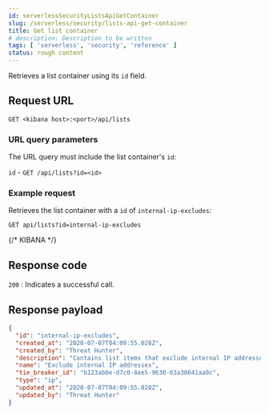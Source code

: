 ```yaml
---
id: serverlessSecurityListsApiGetContainer
slug: /serverless/security/lists-api-get-container
title: Get list container
# description: Description to be written
tags: [ 'serverless', 'security', 'reference' ]
status: rough content
---
```


<div id="lists-api-get-container"></div>

Retrieves a list container using its `id` field.

## Request URL

`GET <kibana host>:<port>/api/lists`

### URL query parameters

The URL query must include the list container's `id`:

`id` - `GET /api/lists?id=<id>`

### Example request

Retrieves the list container with a `id` of `internal-ip-excludes`:

```console
GET api/lists?id=internal-ip-excludes
```
{/* KIBANA */}

## Response code

`200` 
    : Indicates a successful call.

## Response payload

```json
{
  "id": "internal-ip-excludes",
  "created_at": "2020-07-07T04:09:55.028Z",
  "created_by": "Threat Hunter",
  "description": "Contains list items that exclude internal IP addresses from detection rules.",
  "name": "Exclude internal IP addresses",
  "tie_breaker_id": "b123ab0e-d7c0-4ee5-9630-63a38641aa0c",
  "type": "ip",
  "updated_at": "2020-07-07T04:09:55.028Z",
  "updated_by": "Threat Hunter"
}
```
